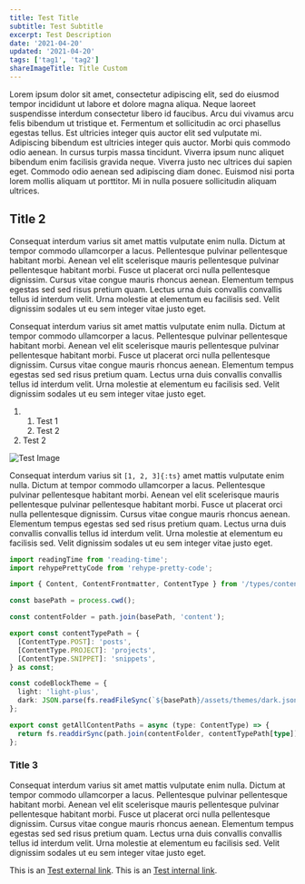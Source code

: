 ```yaml
---
title: Test Title
subtitle: Test Subtitle
excerpt: Test Description
date: '2021-04-20'
updated: '2021-04-20'
tags: ['tag1', 'tag2']
shareImageTitle: Title Custom
---
```


Lorem ipsum dolor sit amet, consectetur adipiscing elit, sed do eiusmod tempor incididunt ut labore et dolore magna aliqua. Neque laoreet suspendisse interdum consectetur libero id faucibus. Arcu dui vivamus arcu felis bibendum ut tristique et. Fermentum et sollicitudin ac orci phasellus egestas tellus. Est ultricies integer quis auctor elit sed vulputate mi. Adipiscing bibendum est ultricies integer quis auctor. Morbi quis commodo odio aenean. In cursus turpis massa tincidunt. Viverra ipsum nunc aliquet bibendum enim facilisis gravida neque. Viverra justo nec ultrices dui sapien eget. Commodo odio aenean sed adipiscing diam donec. Euismod nisi porta lorem mollis aliquam ut porttitor. Mi in nulla posuere sollicitudin aliquam ultrices.

## Title 2

<Test text='Hello World' />

Consequat interdum varius sit amet mattis vulputate enim nulla. Dictum at tempor commodo ullamcorper a lacus. Pellentesque pulvinar pellentesque habitant morbi. Aenean vel elit scelerisque mauris pellentesque pulvinar pellentesque habitant morbi. Fusce ut placerat orci nulla pellentesque dignissim. Cursus vitae congue mauris rhoncus aenean. Elementum tempus egestas sed sed risus pretium quam. Lectus urna duis convallis convallis tellus id interdum velit. Urna molestie at elementum eu facilisis sed. Velit dignissim sodales ut eu sem integer vitae justo eget.

<TestLiveCodeBlock />

Consequat interdum varius sit amet mattis vulputate enim nulla. Dictum at tempor commodo ullamcorper a lacus. Pellentesque
pulvinar pellentesque habitant morbi. Aenean vel elit scelerisque mauris pellentesque pulvinar pellentesque habitant morbi.
Fusce ut placerat orci nulla pellentesque dignissim. Cursus vitae congue mauris rhoncus aenean. Elementum tempus egestas
sed sed risus pretium quam. Lectus urna duis convallis convallis tellus id interdum velit. Urna molestie at elementum eu
facilisis sed. Velit dignissim sodales ut eu sem integer vitae justo eget.

1. 1. Test 1
   2. Test 2
2. Test 2

<Image alt='Test Image' src='/static/images/posts/test/test-image.jpg' width={4057} height={6086} />

Consequat interdum varius sit `[1, 2, 3]{:ts}` amet mattis vulputate enim nulla. Dictum at tempor commodo ullamcorper a lacus. Pellentesque pulvinar pellentesque habitant morbi. Aenean vel elit scelerisque mauris pellentesque pulvinar pellentesque habitant morbi. Fusce ut placerat orci nulla pellentesque dignissim. Cursus vitae congue mauris rhoncus aenean. Elementum tempus egestas sed sed risus pretium quam. Lectus urna duis convallis convallis tellus id interdum velit. Urna molestie at elementum eu facilisis sed. Velit dignissim sodales ut eu sem integer vitae justo eget.

```ts
import readingTime from 'reading-time';
import rehypePrettyCode from 'rehype-pretty-code';

import { Content, ContentFrontmatter, ContentType } from '/types/content';

const basePath = process.cwd();

const contentFolder = path.join(basePath, 'content');

export const contentTypePath = {
  [ContentType.POST]: 'posts',
  [ContentType.PROJECT]: 'projects',
  [ContentType.SNIPPET]: 'snippets',
} as const;

const codeBlockTheme = {
  light: 'light-plus',
  dark: JSON.parse(fs.readFileSync(`${basePath}/assets/themes/dark.json`, 'utf8')),
};

export const getAllContentPaths = async (type: ContentType) => {
  return fs.readdirSync(path.join(contentFolder, contentTypePath[type]));
};
```

### Title 3

Consequat interdum varius sit amet mattis vulputate enim nulla. Dictum at tempor commodo ullamcorper a lacus. Pellentesque pulvinar pellentesque habitant morbi. Aenean vel elit scelerisque mauris pellentesque pulvinar pellentesque habitant morbi. Fusce ut placerat orci nulla pellentesque dignissim. Cursus vitae congue mauris rhoncus aenean. Elementum tempus egestas sed sed risus pretium quam. Lectus urna duis convallis convallis tellus id interdum velit. Urna molestie at elementum eu facilisis sed. Velit dignissim sodales ut eu sem integer vitae justo eget.

This is an [Test external link](https://google.com).
This is an [Test internal link](/).

